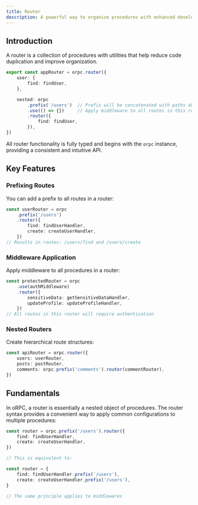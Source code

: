 ```yaml
---
title: Router
description: A powerful way to organize procedures with enhanced developer experience.
---
```


## Introduction

A router is a collection of procedures with utilities that help reduce code duplication and improve organization.

```ts
export const appRouter = orpc.router({
    user: {
        find: findUser,
    },

    nested: orpc
        .prefix('/users')  // Prefix will be concatenated with paths defined in route(...)
        .use(() => {})     // Apply middleware to all routes in this router
        .router({
            find: findUser,
        }),
})
```

All router functionality is fully typed and begins with the `orpc` instance, providing a consistent and intuitive API.

## Key Features

### Prefixing Routes
You can add a prefix to all routes in a router:

```ts
const userRouter = orpc
    .prefix('/users')
    .router({
        find: findUserHandler,
        create: createUserHandler,
    })
// Results in routes: /users/find and /users/create
```

### Middleware Application
Apply middleware to all procedures in a router:

```ts
const protectedRouter = orpc
    .use(authMiddleware)
    .router({
        sensitiveData: getSensitiveDataHandler,
        updateProfile: updateProfileHandler,
    })
// All routes in this router will require authentication
```

### Nested Routers
Create hierarchical route structures:

```ts
const apiRouter = orpc.router({
    users: userRouter,
    posts: postRouter,
    comments: orpc.prefix('comments').router(commentRouter),
})
```


## Fundamentals

In oRPC, a router is essentially a nested object of procedures. 
The router syntax provides a convenient way to apply common configurations to multiple procedures:

```ts
const router = orpc.prefix('/users').router({
    find: findUserHandler,
    create: createUserHandler,
})

// This is equivalent to:

const router = {
    find: findUserHandler.prefix('/users'),
    create: createUserHandler.prefix('/users'),
}

// The same principle applies to middlewares
```
